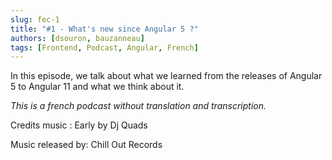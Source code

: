 ```yaml
---
slug: fec-1
title: "#1 - What's new since Angular 5 ?"
authors: [dsouron, bauzanneau]
tags: [Frontend, Podcast, Angular, French]
---
```


In this episode, we talk about what we learned from the releases of Angular 5 to Angular 11 and what we think about it.

<!--truncate-->

_This is a french podcast without translation and transcription._


<SpotifyEmbed href="https://open.spotify.com/embed/episode/2Z8pAWsOzgFuR4aR6r0k2M" />

Credits music : Early by Dj Quads

Music released by: Chill Out Records
